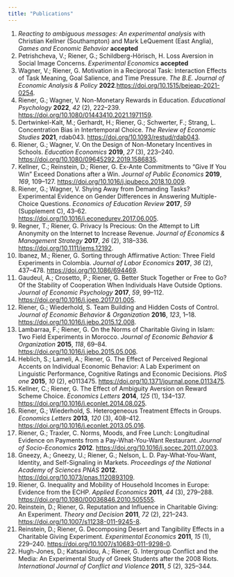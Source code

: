 ```yaml
---
title: "Publications"
---
```

(1) *Reacting to ambiguous messages: An experimental analysis* with Christian Kellner (Southampton) and Mark LeQuement (East Anglia), *Games and Economic Behavior* **accepted**
(1) Petrishcheva, V.; Riener, G.; Schildberg-Hörisch, H. Loss Aversion in Social Image Concerns. *Experimental Economics* **accepted**
(1) Wagner, V.; Riener, G. Motivation in a Reciprocal Task: Interaction Effects of Task Meaning, Goal Salience, and Time Pressure. *The B.E. Journal of Economic Analysis & Policy* **2022**.<https://doi.org/10.1515/bejeap-2021-0254>.\
(2) Riener, G.; Wagner, V. Non-Monetary Rewards in Education.
*Educational Psychology* **2022**, *42* (2), 222--239. <https://doi.org/10.1080/01443410.2021.1971159>.\
(2) Dertwinkel-Kalt, M.; Gerhardt, H.; Riener, G.; Schwerter, F.; Strang, L. Concentration Bias in Intertemporal Choice. *The Review of Economic Studies* **2021**, rdab043. <https://doi.org/10.1093/restud/rdab043>.\
(4) Riener, G.; Wagner, V. On the Design of Non-Monetary Incentives in
Schools. *Education Economics* **2019**, *27* (3), 223--240.
<https://doi.org/10.1080/09645292.2019.1586835>.\
(3) Kellner, C.; Reinstein, D.; Riener, G. Ex-Ante Commitments to "Give If You Win" Exceed Donations after a Win. *Journal of Public Economics* **2019**, *169*, 109--127. <https://doi.org/10.1016/j.jpubeco.2018.10.009>.\
(4) Riener, G.; Wagner, V. Shying Away from Demanding Tasks? Experimental Evidence on Gender Differences in Answering Multiple-Choice Questions. *Economics of Education Review* **2017**, *59* (Supplement C), 43--62. <https://doi.org/10.1016/j.econedurev.2017.06.005>.\
(5) Regner, T.; Riener, G. Privacy Is Precious: On the Attempt to Lift Anonymity on the Internet to Increase Revenue. *Journal of Economics & Management Strategy* **2017**, *26* (2), 318--336. <https://doi.org/10.1111/jems.12192>.\
(6) Ibanez, M.; Riener, G. Sorting through Affirmative Action: Three Field Experiments in Colombia. *Journal of Labor Economics* **2017**, *36* (2), 437--478. <https://doi.org/10.1086/694469>.\
(7) Gaudeul, A.; Crosetto, P.; Riener, G. Better Stuck Together or Free to Go? Of the Stability of Cooperation When Individuals Have Outside Options. *Journal of Economic Psychology* **2017**, *59*, 99--112. <https://doi.org/10.1016/j.joep.2017.01.005>.\
(8) Riener, G.; Wiederhold, S. Team Building and Hidden Costs of Control. *Journal of Economic Behavior & Organization* **2016**, *123*, 1--18. <https://doi.org/10.1016/j.jebo.2015.12.008>.\
(9) Lambarraa, F.; Riener, G. On the Norms of Charitable Giving in Islam: Two Field Experiments in Morocco. *Journal of Economic Behavior & Organization* **2015**, *118*, 69--84. <https://doi.org/10.1016/j.jebo.2015.05.006>.\
(10) Heblich, S.; Lameli, A.; Riener, G. The Effect of Perceived Regional Accents on Individual Economic Behavior: A Lab Experiment on Linguistic Performance, Cognitive Ratings and Economic Decisions. *PloS one* **2015**, *10* (2), e0113475. <https://doi.org/10.1371/journal.pone.0113475>.\
(11) Kellner, C.; Riener, G. The Effect of Ambiguity Aversion on Reward Scheme Choice. *Economics Letters* **2014**, *125* (1), 134--137. <https://doi.org/10.1016/j.econlet.2014.08.025>.\
(12) Riener, G.; Wiederhold, S. Heterogeneous Treatment Effects in Groups. *Economics Letters* **2013**, *120* (3), 408--412. <https://doi.org/10.1016/j.econlet.2013.05.016>.\
(13) Riener, G.; Traxler, C. Norms, Moods, and Free Lunch: Longitudinal Evidence on Payments from a Pay-What-You-Want Restaurant. *Journal of Socio-Economics* **2012**. <https://doi.org/10.1016/j.socec.2011.07.003>.\
(14) Gneezy, A.; Gneezy, U.; Riener, G.; Nelson, L. D. Pay-What-You-Want, Identity, and Self-Signaling in Markets. *Proceedings of the National Academy of Sciences PNAS* **2012**. <https://doi.org/10.1073/pnas.1120893109>.\
(15) Riener, G. Inequality and Mobility of Household Incomes in Europe: Evidence from the ECHP. *Applied Economics* **2011**, *44* (3), 279--288. <https://doi.org/10.1080/00036846.2010.505555>.\
(16) Reinstein, D.; Riener, G. Reputation and Influence in Charitable Giving: An Experiment. *Theory and Decision* **2011**, *72* (2), 221--243. <https://doi.org/10.1007/s11238-011-9245-8>.\
(17) Reinstein, D.; Riener, G. Decomposing Desert and Tangibility Effects in a Charitable Giving Experiment. *Experimental Economics* **2011**, *15* (1), 229--240. <https://doi.org/10.1007/s10683-011-9298-0>.\
(18) Hugh-Jones, D.; Katsanidou, A.; Riener, G. Intergroup Conflict and the Media: An Experimental Study of Greek Students after the 2008 Riots. *International Journal of Conflict and Violence* **2011**, *5* (2), 325--344.
